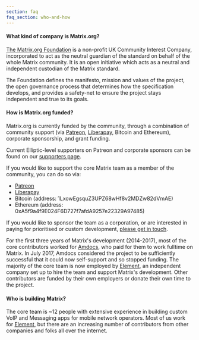 ```yaml
---
section: faq
faq_section: who-and-how
---
```


#### What kind of company is Matrix.org?

[The Matrix.org Foundation](/foundation) is a non-profit UK Community Interest Company, incorporated to act as the neutral guardian of the standard on behalf of the whole Matrix community. It is an open initiative which acts as a neutral and independent custodian of the Matrix standard.

The Foundation defines the manifesto, mission and values of the project, the open governance process that determines how the specification develops, and provides a safety-net to ensure the project stays independent and true to its goals.

#### How is Matrix.org funded?

Matrix.org is currently funded by the community, through a
combination of community support (via
[Patreon](https://patreon.com/matrixdotorg),
[Liberapay](https://liberapay.com/matrixdotorg), Bitcoin and Ethereum),
corporate sponsorship, and grant funding.

Current Elliptic-level supporters on
Patreon and corporate sponsors can be found on our [supporters
page](/supporters).

If you would like to support the core Matrix team as a member of the community, you can do so via:

- [Patreon](https://patreon.com/matrixdotorg)
- [Liberapay](https://liberapay.com/matrixdotorg)
- Bitcoin (address: 1LxowEgsquZ3UPZ68wHf8v2MDZw82dVmAE)
- Ethereum (address: 0xA5f9a4f9E024F6D727f7afdA9257e22329A97485)

If you would like to sponsor the
team as a corporation, or are interested in paying for prioritised or custom
development, [please get in touch](/contact).

For the first three years of Matrix's development (2014-2017), most of the core
contributors worked for [Amdocs](https://www.amdocs.com), who paid for them to
work fulltime on Matrix. In July 2017, Amdocs considered the project to be
sufficiently successful that it could now self-support and so stopped funding.
The majority of the core team is now employed by [Element](https://element.io/about), an independent company
set up to hire the team and support Matrix's development. Other contributors
are funded by their own employers or donate their own time to the project.

#### Who is building Matrix?

<p>The core team is ~12 people with extensive experience in building custom
VoIP and Messaging apps for mobile network operators. Most of us work for <a href="https://element.io/about">Element</a>,
but there are an increasing number of contributors from other companies and
folks all over the internet.</p>
